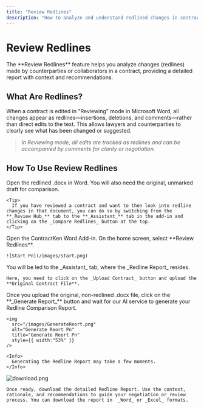 ```yaml
---
title: "Review Redlines"
description: "How to analyze and understand redlined changes in contracts using ContractKen"
---
```


# Review Redlines

<Info>
  The **Review Redlines** feature helps you analyze changes (redlines) made by counterparties or collaborators in a contract, providing a detailed report with context and recommendations.
</Info>

## What Are Redlines?

When a contract is edited in "Reviewing" mode in Microsoft Word, all changes appear as redlines—insertions, deletions, and comments—rather than direct edits to the text. This allows lawyers and counterparties to clearly see what has been changed or suggested.

> _In Reviewing mode, all edits are tracked as redlines and can be accompanied by comments for clarity or negotiation._

## How To Use Review Redlines

<Steps>
  <Step title="Open the Redlined Document" stepNumber={1} titleSize="h3">
    Open the redlined .docx in Word. You will also need the original, unmarked draft for comparison.

    <Tip>
      If you have reviewed a contract and want to then look into redline changes in that document, you can do so by switching from the **_Review Hub_** tab to the **_Assistant_** tab in the add-in and clicking on the _Compare Redlines_ button at the top.
    </Tip>
  </Step>
  <Step title="Launch ContractKen Add-In and Select Review Redlines" stepNumber={2} titleSize="h3">
    Open the ContractKen Word Add-in. On the home screen, select **Review Redlines**.

    ![Start Pn](/images/start.png)
  </Step>
  <Step title="Upload the Original Document" stepNumber={3} titleSize="h3">
    You will be led to the _Assistant_ tab, where the _Redline Report_ resides.

    Here, you need to click on the _Upload Contract_ button and upload the **Original Contract File**.
  </Step>
  <Step title="Generate Redline Report" stepNumber={4} titleSize="h3">
    Once you upload the original, non-redlined .docx file, click on the **_Generate Report_** button and wait for our AI service to generate your Redline Comparison Report.

    <img
      src="/images/GenerateReort.png"
      alt="Generate Reort Pn"
      title="Generate Reort Pn"
      style={{ width:"53%" }}
    />

    <Info>
      Generating the Redline Report may take a few moments.
    </Info>
  </Step>
  <Step title="Download and Review the Report" stepNumber={5} titleSize="h3">
    <img
      src="/images/download.png"
      alt="download.png"
      title="download.png"
      style={{ width:"56%" }}
    />

    Once ready, download the detailed Redline Report. Use the context, rationale, and recommendations to guide your negotiation or review process. You can download the report in  _Word_ or _Excel_ formats.
  </Step>
</Steps>